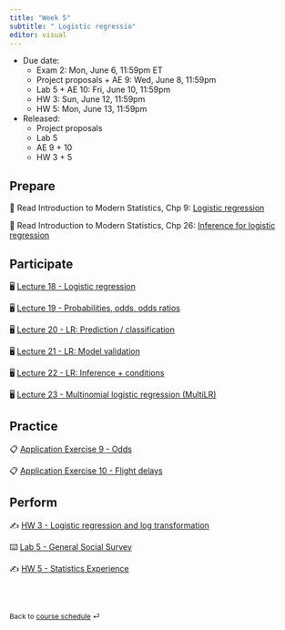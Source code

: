 ```yaml
---
title: "Week 5"
subtitle: " Logistic regressio"
editor: visual
---
```


::: callout-important
-   Due date:
    -   Exam 2: Mon, June 6, 11:59pm ET
    -   Project proposals + AE 9: Wed, June 8, 11:59pm
    -   Lab 5 + AE 10: Fri, June 10, 11:59pm
    -   HW 3: Sun, June 12, 11:59pm
    -   HW 5: Mon, June 13, 11:59pm
-   Released:
    -   Project proposals
    -   Lab 5
    -   AE 9 + 10
    -   HW 3 + 5
:::

## Prepare

📖 Read Introduction to Modern Statistics, Chp 9: [Logistic regression](https://openintro-ims.netlify.app/model-logistic.html)

📖 Read Introduction to Modern Statistics, Chp 26: [Inference for logistic regression](https://openintro-ims.netlify.app/inf-model-logistic.html)

## Participate

🖥️ [Lecture 18 - Logistic regression](/slides/lec-18.html)

🖥️ [Lecture 19 - Probabilities, odds, odds ratios](/slides/lec-18.html)

🖥️ [Lecture 20 - LR: Prediction / classification](/slides/lec-20.html)

🖥️ [Lecture 21 - LR: Model validation](/slides/lec-21.html)

🖥️ [Lecture 22 - LR: Inference + conditions](/slides/lec-22.html)

🖥️ [Lecture 23 - Multinomial logistic regression (MultiLR)](/slides/lec-23.html)

## Practice

📋 [Application Exercise 9 - Odds](/ae/ae-9-odds.html)

📋 [Application Exercise 10 - Flight delays](/ae/ae-10-flight-delays.html)

## Perform

✍️ [HW 3 - Logistic regression and log transformation](/hw/hw-3.html)

⌨️ [Lab 5 - General Social Survey](labs/lab-5.html)

✍️ [HW 5 - Statistics Experience](/hw/hw-5.html)

<br><br>

::: {style="font-size: 0.875em;"}
Back to [course schedule](/ "Course schedule") ⏎
:::
